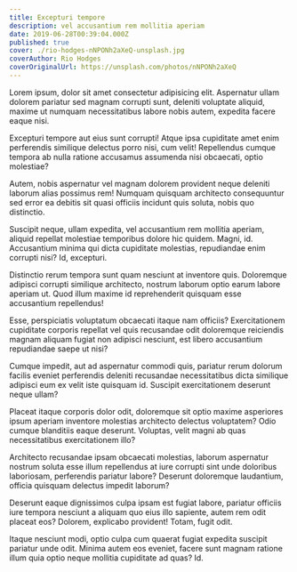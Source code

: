 ```yaml
---
title: Excepturi tempore
description: vel accusantium rem mollitia aperiam
date: 2019-06-28T00:39:04.000Z
published: true
cover: ./rio-hodges-nNPONh2aXeQ-unsplash.jpg
coverAuthor: Rio Hodges
coverOriginalUrl: https://unsplash.com/photos/nNPONh2aXeQ
---
```


Lorem ipsum, dolor sit amet consectetur adipisicing elit. Aspernatur ullam dolorem pariatur sed magnam corrupti sunt, deleniti voluptate aliquid, maxime ut numquam necessitatibus labore nobis autem, expedita facere eaque nisi.

Excepturi tempore aut eius sunt corrupti! Atque ipsa cupiditate amet enim perferendis similique delectus porro nisi, cum velit! Repellendus cumque tempora ab nulla ratione accusamus assumenda nisi obcaecati, optio molestiae?

Autem, nobis aspernatur vel magnam dolorem provident neque deleniti laborum alias possimus rem! Numquam quisquam architecto consequuntur sed error ea debitis sit quasi officiis incidunt quis soluta, nobis quo distinctio.

Suscipit neque, ullam expedita, vel accusantium rem mollitia aperiam, aliquid repellat molestiae temporibus dolore hic quidem. Magni, id. Accusantium minima qui dicta cupiditate molestias, repudiandae enim corrupti nisi? Id, excepturi.

Distinctio rerum tempora sunt quam nesciunt at inventore quis. Doloremque adipisci corrupti similique architecto, nostrum laborum optio earum labore aperiam ut. Quod illum maxime id reprehenderit quisquam esse accusantium repellendus!

Esse, perspiciatis voluptatum obcaecati itaque nam officiis? Exercitationem cupiditate corporis repellat vel quis recusandae odit doloremque reiciendis magnam aliquam fugiat non adipisci nesciunt, est libero accusantium repudiandae saepe ut nisi?

Cumque impedit, aut ad aspernatur commodi quis, pariatur rerum dolorum facilis eveniet perferendis deleniti recusandae necessitatibus dicta similique adipisci eum ex velit iste quisquam id. Suscipit exercitationem deserunt neque ullam?

Placeat itaque corporis dolor odit, doloremque sit optio maxime asperiores ipsum aperiam inventore molestias architecto delectus voluptatem? Odio cumque blanditiis eaque deserunt. Voluptas, velit magni ab quas necessitatibus exercitationem illo?

Architecto recusandae ipsam obcaecati molestias, laborum aspernatur nostrum soluta esse illum repellendus at iure corrupti sint unde doloribus laboriosam, perferendis pariatur labore? Deserunt doloremque laudantium, officia quisquam delectus impedit laborum?

Deserunt eaque dignissimos culpa ipsam est fugiat labore, pariatur officiis iure tempora nesciunt a aliquam quo eius illo sapiente, autem rem odit placeat eos? Dolorem, explicabo provident! Totam, fugit odit.

Itaque nesciunt modi, optio culpa cum quaerat fugiat expedita suscipit pariatur unde odit. Minima autem eos eveniet, facere sunt magnam ratione illum quia optio neque mollitia cupiditate ad quas? Id.
